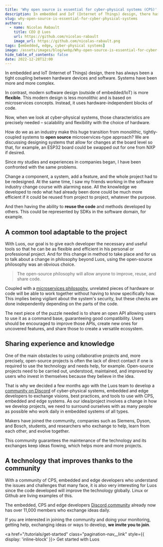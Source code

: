 ```yaml
---
title: 'Why open source is essential for cyber-physical systems (CPS)'
description: In embedded and IoT (Internet of Things) design, there has always been a tight coupling between hardware devices and software.
slug: why-open-source-is-essential-for-cyber-physical-systems
authors:
  - name: Nicolas Rabault
    title: CEO @ Luos
    url: https://github.com/nicolas-rabault
    image_url: https://github.com/nicolas-rabault.png
tags: [embedded, edge, cyber-physical systems]
image: /assets/images/blog/webp/Why-open-source-is-essential-for-cyber-physical-systems.webp
hide_table_of_contents: false
date: 2022-12-28T12:00
---
```



In embedded and IoT (Internet of Things) design, there has always been a tight coupling between hardware devices and software. Systems have been more and more complex.

<!--truncate-->

In contrast, modern software design (outside of embedded/IoT) is more **flexible**. This modern design is less monolithic and is based on microservices concepts. Instead, it uses hardware-independent blocks of code.

Now, when we look at cyber-physical systems, those characteristics are precisely needed – scalability and flexibility with the choice of hardware.

How do we as an industry make this huge transition from monolithic, tightly-coupled systems to **open source** microservices-type approach? We are discussing designing systems that allow for changes at the board level so that, for example, an ESP32 board could be swapped out for one from NXP if desired.

Since my studies and experiences in companies began, I have been confronted with the same problems.

Change a component, a system, add a feature, and the whole project had to be redesigned. At the same time, I saw my friends working in the software industry change course with alarming ease. All the knowledge we developed to redo what had already been done could be much more efficient if it could be reused from project to project, whatever the purpose.

And then having the ability to **reuse the code** and methods developed by others. This could be represented by SDKs in the software domain, for example.

<h2>A common tool adaptable to the project</h2>

With Luos, our goal is to give each developer the necessary and useful tools so that he can be as flexible and efficient in his personal or professional project. And for this change in method to take place and for us to talk about a change in philosophy beyond Luos, using the open-source philosophy was an obvious choice.

> The open-source philosophy will allow anyone to improve, reuse, and share code.

Coupled with a [microservices philosophy](/blog/a-way-to-unleash-embedded-systems), unrelated pieces of hardware or code will be able to work together without having to know specifically how. This implies being vigilant about the system's security, but these checks are done independently depending on the parts of the code.

The next piece of the puzzle needed is to share an open API allowing users to use it as a command base, guaranteeing good compatibility. Users should be encouraged to improve those APIs, create new ones for uncovered features, and share those to create a versatile ecosystem.

<h2>Sharing experience and knowledge</h2>

One of the main obstacles to using collaborative projects and, more precisely, open-source projects is often the lack of direct contact if one is required to use the technology and needs help, for example. Open-source projects need to be carried out, understood, maintained, and improved by users who invest in themselves because they believe in the idea.

That is why we decided a few months ago with the Luos team to develop a <a href="https://discord.com/invite/luos" rel="external nofollow">community on Discord</a> of cyber-physical systems, embedded and edge developers to exchange visions, best practices, and tools to use with CPS, embedded and edge systems. As our idea/project involves a change in how we develop projects, we need to surround ourselves with as many people as possible who work daily in embedded systems of all types.

Makers have joined the community, companies such as Siemens, Dyson, and Bosch, students, and researchers who exchange to help, learn from each other, and evolve together.

This community guarantees the maintenance of the technology and its exchanges keep ideas flowing, which helps more and more projects.

<h2>A technology that improves thanks to the community</h2>

With a community of CPS, embedded and edge developers who understand the issues and challenges that many face, it is also very interesting for Luos since the code developed will improve the technology globally. Linux or Github are living examples of this.

The embedded, CPS and edge developers <a href="https://discord.com/invite/luos" rel="external nofollow">Discord community</a> already now has over 11,000 members who exchange ideas daily.

If you are interested in joining the community and doing your monitoring, getting help, exchanging ideas or ways to develop, **we invite you to join**.

<a href="/tutorials/get-started" class="pagination-nav__link" style={{ display: 'inline-block' }}>
  Get started with Luos
</a>
